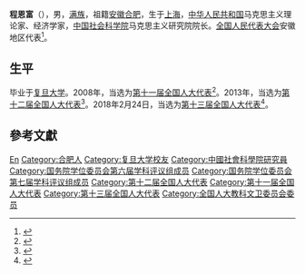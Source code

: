 '''程恩富'''（{{bd|1950年|7月|}}），男，[[满族|满族]]，祖籍[[安徽|安徽]][[合肥|合肥]]，生于[[上海|上海]]，[[中华人民共和国|中华人民共和国]]马克思主义理论家、经济学家，[[中国社会科学院|中国社会科学院]]马克思主义研究院院长。[[全国人民代表大会|全国人民代表大会]]安徽地区代表<ref>{{cite web|author=新华网|title=第十一届全国人大代表|url=http://news.xinhuanet.com/ziliao/2008-03/03/content_7708230.htm?node=36628|publisher=新华网|accessdate=2014-01-07|archive-date=2014-01-10|archive-url=https://web.archive.org/web/20140110211415/http://news.xinhuanet.com/ziliao/2008-03/03/content_7708230.htm?node=36628|dead-url=no}}</ref>。

== 生平 ==
毕业于[[复旦大学|复旦大学]]。2008年，当选为[[第十一届全国人大代表|第十一届全国人大代表]]<ref>{{cite news|title=全国人大代表信息-程恩富|url= http://210.82.31.1:8084/delegate/viewDelegate.action?dbid=111048|accessdate=2013-04-05|newspaper=全国人大网}}</ref>。2013年，当选为[[第十二届全国人大代表|第十二届全国人大代表]]<ref>{{cite news|title=全国人大代表信息-程恩富|url= http://210.82.31.1:8084/delegate/viewDelegate.action?dbid=121022|accessdate=2013-04-05|newspaper=全国人大网}}</ref>。2018年2月24日，当选为[[第十三届全国人大代表|第十三届全国人大代表]]<ref>{{Cite web|title=（受权发布）中华人民共和国第十三届全国人民代表大会代表名单|url=http://www.chinanews.com/gn/2018/02-25/8453959.shtml|accessdate=2021-02-13|work=中新网}}</ref>。

== 參考文獻 ==
{{reflist}}

{{中国社会科学院学部委员}}
{{国务院学位委员会第六届学科评议组/马克思主义理论}}
{{国务院学位委员会第七届学科评议组/马克思主义理论}}

{{Authority control}}

{{DEFAULTSORT:Cheng程}}
[[Category:程姓|En]]
[[Category:合肥人|Category:合肥人]]
[[Category:复旦大学校友|Category:复旦大学校友]]
[[Category:中國社會科學院研究員|Category:中國社會科學院研究員]]
[[Category:国务院学位委员会第六届学科评议组成员|Category:国务院学位委员会第六届学科评议组成员]]
[[Category:国务院学位委员会第七届学科评议组成员|Category:国务院学位委员会第七届学科评议组成员]]
[[Category:第十二届全国人大代表|Category:第十二届全国人大代表]]
[[Category:第十一届全国人大代表|Category:第十一届全国人大代表]]
[[Category:第十三届全国人大代表|Category:第十三届全国人大代表]]
[[Category:全国人大教科文卫委员会委员|Category:全国人大教科文卫委员会委员]]


{{中国政治人物小作品}}